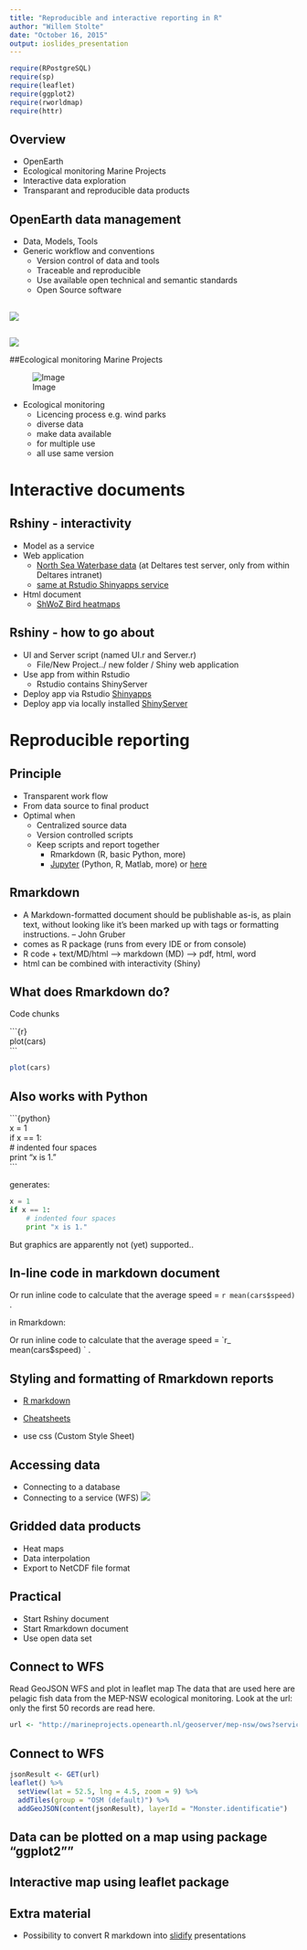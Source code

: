 ```yaml
---
title: "Reproducible and interactive reporting in R"
author: "Willem Stolte"
date: "October 16, 2015"
output: ioslides_presentation
---
```


```r
require(RPostgreSQL)
require(sp)
require(leaflet)
require(ggplot2)
require(rworldmap)
require(httr)
```

## Overview

* OpenEarth
* Ecological monitoring Marine Projects
* Interactive data exploration
* Transparant and reproducible data products

## OpenEarth data management

* Data, Models, Tools
* Generic workflow and conventions
    + Version control of data and tools
    + Traceable and reproducible
    + Use available open technical and semantic standards
    + Open Source software

##

![](www/OpenEarth.png)

##

![](www/stack.png)

##Ecological monitoring Marine Projects

<div class="columns-2">
  ![Image](www/Birds_ShWoZ.png)

* Ecological monitoring
    + Licencing process e.g. wind parks
    + diverse data
    + make data available
    + for multiple use
    + all use same version

</div>


# Interactive documents

## Rshiny - interactivity

* Model as a service
* Web application
    + [North Sea Waterbase data](http://tl-284.xtr.deltares.nl:3838/deltares/Noordzee/) (at Deltares test server, only from within Deltares intranet)
    + [same at Rstudio Shinyapps service](https://gammarus.shinyapps.io/ShinyWaterbaseNoordzee)
* Html document
    + [ShWoZ Bird heatmaps](https://gammarus.shinyapps.io/Interactive_gridding/)
    
## Rshiny - how to go about

* UI and Server script (named UI.r and Server.r)
    + File/New Project../  new folder / Shiny web application
* Use app from within Rstudio
    + Rstudio contains ShinyServer
* Deploy app via Rstudio [Shinyapps](http://www.shinyapps.io/)
* Deploy app via locally installed [ShinyServer](http://tl-284.xtr.deltares.nl:3838/)

# Reproducible reporting

## Principle

* Transparent work flow
* From data source to final product
* Optimal when    
    + Centralized source data
    + Version controlled scripts
    + Keep scripts and report together
        + Rmarkdown (R, basic Python, more)
        + [Jupyter](https://www.continuum.io/blog/developer/jupyter-and-conda-r?mc_cid=c91ccee4a5&mc_eid=3a45b30e21) (Python, R, Matlab, more) or [here](https://irkernel.github.io/installation/)
        
## Rmarkdown

* A Markdown-formatted document should be publishable as-is, as plain text, without looking like it’s been marked up with tags or formatting instructions. – John Gruber
* comes as R package (runs from every IDE or from console)
* R code + text/MD/html --> markdown (MD) --> pdf, html, word
* html can be combined with interactivity (Shiny)

## What does Rmarkdown do?

<div class="columns-2">

Code chunks

\```{r}  
plot(cars)  
\``` 

```r
plot(cars)
```

</div>

## Also works with Python

\```{python}  
x = 1  
if x == 1:  
    # indented four spaces  
    print "x is 1."  
\```  

generates:
```python
x = 1
if x == 1:
    # indented four spaces
    print "x is 1."
```

But graphics are apparently not (yet) supported.. 

## In-line code in markdown document

Or run inline code to calculate that the average speed = `r mean(cars$speed)` .

in Rmarkdown:

Or run inline code to calculate that the average speed = \`r_ mean(cars$speed) \` .

## Styling and formatting of Rmarkdown reports

* [R markdown](http://rmarkdown.rstudio.com/)

* [Cheatsheets](http://www.rstudio.com/wp-content/uploads/2015/02/rmarkdown-cheatsheet.pdf)

* use css (Custom Style Sheet)



## Accessing data 

* Connecting to a database
* Connecting to a service (WFS)
![](www/OpenEarth.png)


## Gridded data products

* Heat maps
* Data interpolation
* Export to NetCDF file format

## Practical

* Start Rshiny document
* Start Rmarkdown document
* Use open data set


## Connect to WFS
Read GeoJSON WFS and plot in leaflet map
The data that are used here are pelagic fish data from the MEP-NSW ecological monitoring. 
Look at the url: only the first 50 records are read here. 
```r
url <- "http://marineprojects.openearth.nl/geoserver/mep-nsw/ows?service=WFS&version=1.0.0&request=GetFeature&typeName=mep-nsw:mep-nsw_pvis&maxFeatures=50&outputFormat=json"

```


## Connect to WFS
```r
jsonResult <- GET(url)
leaflet() %>%
  setView(lat = 52.5, lng = 4.5, zoom = 9) %>%
  addTiles(group = "OSM (default)") %>% 
  addGeoJSON(content(jsonResult), layerId = "Monster.identificatie")
```


## Data can be plotted on a map using package "ggplot2"" 



## Interactive map using leaflet package


## Extra material


* Possibility to convert R markdown into [slidify](http://slidify.github.io/dcmeetup/#8) presentations

